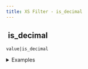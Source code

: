 ```yaml
---
title: XS Filter - is_decimal
---
```


## <img src="../assets/docuBadge (11).png" alt="" data-size="line" /> is\_decimal <a href="#xs-is_decimal" id="xs-is_decimal"></a>

`value|is_decimal`

<details>

<summary>Examples</summary>

```javascript
3.14|is_decimal    // Returns true
5|is_decimal       // Returns false
"1.5"|is_decimal   // Returns false
```

</details>
